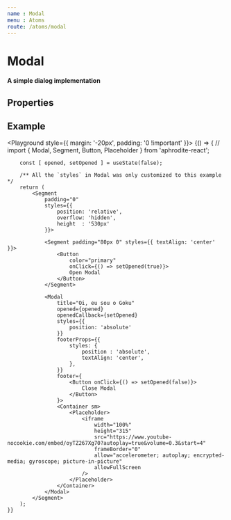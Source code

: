 ```yaml
---
name : Modal
menu : Atoms
route: /atoms/modal
---
```




# Modal
#### A simple dialog implementation

## Properties
<Props of={Modal} />

## Example
<Playground style={{ margin: '-20px', padding: '0 !important' }}>
    {() => {
        // import { Modal, Segment, Button, Placeholder } from 'aphrodite-react';

        const [ opened, setOpened ] = useState(false);

        /** All the `styles` in Modal was only customized to this example */
        return (
            <Segment
                padding="0"
                styles={{
                    position: 'relative',
                    overflow: 'hidden',
                    height  : '530px'
                }}>

                <Segment padding="80px 0" styles={{ textAlign: 'center' }}>
                    <Button
                        color="primary"
                        onClick={() => setOpened(true)}>
                        Open Modal
                    </Button>
                </Segment>

                <Modal
                    title="Oi, eu sou o Goku"
                    opened={opened}
                    openedCallback={setOpened}
                    styles={{
                        position: 'absolute'
                    }}
                    footerProps={{
                        styles: {
                            position : 'absolute',
                            textAlign: 'center',
                        },
                    }}
                    footer={
                        <Button onClick={() => setOpened(false)}>
                            Close Modal
                        </Button>
                    }>
                    <Container sm>
                        <Placeholder>
                            <iframe
                                width="100%"
                                height="315"
                                src="https://www.youtube-nocookie.com/embed/oyTZ267Xg70?autoplay=true&volume=0.3&start=4"
                                frameBorder="0"
                                allow="accelerometer; autoplay; encrypted-media; gyroscope; picture-in-picture"
                                allowFullScreen
                            />
                        </Placeholder>
                    </Container>
                </Modal>
            </Segment>
        );
    }}
</Playground>
